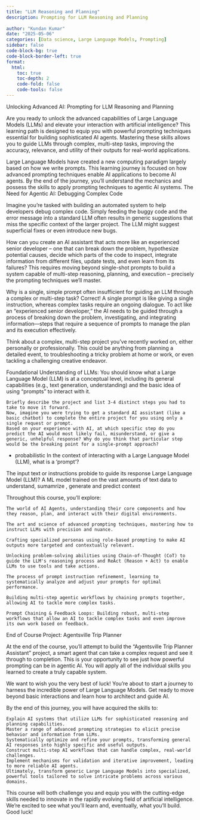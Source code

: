 ```yaml
---
title: "LLM Reasoning and Planning"
description: Prompting for LLM Reasoning and Planning
  
author: "Kundan Kumar"
date: "2025-05-06"
categories: [Data science, Large Language Models, Prompting]
sidebar: false
code-block-bg: true
code-block-border-left: true
format: 
  html:
    toc: true
    toc-depth: 2
    code-fold: false
    code-tools: false
---
```


Unlocking Advanced AI: Prompting for LLM Reasoning and Planning

Are you ready to unlock the advanced capabilities of Large Language Models (LLMs) and elevate your interaction with artificial intelligence? This learning path is designed to equip you with powerful prompting techniques essential for building sophisticated AI agents. Mastering these skills allows you to guide LLMs through complex, multi-step tasks, improving the accuracy, relevance, and utility of their outputs for real-world applications.

Large Language Models have created a new computing paradigm largely based on how we write prompts. This learning journey is focused on how advanced prompting techniques enable AI applications to become AI agents. By the end of the journey, you'll understand the mechanics and possess the skills to apply prompting techniques to agentic AI systems.
The Need for Agentic AI: Debugging Complex Code

Imagine you're tasked with building an automated system to help developers debug complex code. Simply feeding the buggy code and the error message into a standard LLM often results in generic suggestions that miss the specific context of the larger project. The LLM might suggest superficial fixes or even introduce new bugs.

How can you create an AI assistant that acts more like an experienced senior developer – one that can break down the problem, hypothesize potential causes, decide which parts of the code to inspect, integrate information from different files, update tests, and even learn from its failures? This requires moving beyond single-shot prompts to build a system capable of multi-step reasoning, planning, and execution – precisely the prompting techniques we'll master.

Why is a single, simple prompt often insufficient for guiding an LLM through a complex or multi-step task?
Correct! A single prompt is like giving a single instruction, whereas complex tasks require an ongoing dialogue. To act like an "experienced senior developer," the AI needs to be guided through a process of breaking down the problem, investigating, and integrating information—steps that require a sequence of prompts to manage the plan and its execution effectively.

Think about a complex, multi-step project you've recently worked on, either personally or professionally. This could be anything from planning a detailed event, to troubleshooting a tricky problem at home or work, or even tackling a challenging creative endeavor.

Foundational Understanding of LLMs: You should know what a Large Language Model (LLM) is at a conceptual level, including its general capabilities (e.g., text generation, understanding) and the basic idea of using "prompts" to interact with it.

    Briefly describe the project and list 3-4 distinct steps you had to take to move it forward.
    Now, imagine you were trying to get a standard AI assistant (like a basic chatbot) to complete the entire project for you using only a single request or prompt.
    Based on your experience with AI, at which specific step do you predict the AI would most likely fail, misunderstand, or give a generic, unhelpful response? Why do you think that particular step would be the breaking point for a single-prompt approach?
* probabilistic 
In the context of interacting with a Large Language Model (LLM), what is a 'prompt'?

The input text or instructions probide to guide its response 
 Large Language Model (LLM)?
 A ML model trained on the vast amounts of text data to understand, sumamrize , generate and predict context
 



Throughout this course, you'll explore:

    The world of AI Agents, understanding their core components and how they reason, plan, and interact with their digital environments.

    The art and science of advanced prompting techniques, mastering how to instruct LLMs with precision and nuance.

    Crafting specialized personas using role-based prompting to make AI outputs more targeted and contextually relevant.

    Unlocking problem-solving abilities using Chain-of-Thought (CoT) to guide the LLM's reasoning process and ReAct (Reason + Act) to enable LLMs to use tools and take actions.

    The process of prompt instruction refinement, learning to systematically analyze and adjust your prompts for optimal performance.

    Building multi-step agentic workflows by chaining prompts together, allowing AI to tackle more complex tasks.

    Prompt Chaining & Feedback Loops: Building robust, multi-step workflows that allow an AI to tackle complex tasks and even improve its own work based on feedback.

End of Course Project: Agentsville Trip Planner

At the end of the course, you'll attempt to build the "Agentsville Trip Planner Assistant" project, a smart agent that can take a complex request and see it through to completion. This is your opportunity to see just how powerful prompting can be in agentic AI. You will apply all of the individual skills you learned to create a truly capable system.

We want to wish you the very best of luck! You're about to start a journey to harness the incredible power of Large Language Models. Get ready to move beyond basic interactions and learn how to architect and guide AI.

By the end of this journey, you will have acquired the skills to:

    Explain AI systems that utilize LLMs for sophisticated reasoning and planning capabilities.
    Master a range of advanced prompting strategies to elicit precise behavior and information from LLMs.
    Systematically optimize and refine your prompts, transforming general AI responses into highly specific and useful outputs.
    Construct multi-step AI workflows that can handle complex, real-world challenges.
    Implement mechanisms for validation and iterative improvement, leading to more reliable AI agents.
    Ultimately, transform generic Large Language Models into specialized, powerful tools tailored to solve intricate problems across various domains.

This course will both challenge you and equip you with the cutting-edge skills needed to innovate in the rapidly evolving field of artificial intelligence. We're excited to see what you'll learn and, eventually, what you'll build. Good luck!


